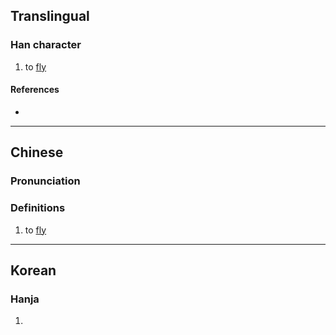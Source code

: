 {{character info/new}}
==Translingual==

===Han character===
{{Han char|rn=8|rad=亠|as=10|sn=12|four=|canj=YRBN|ids=⿳⿳亠口冖土九 <small>(GK)</small>,⿳⿳亠口冖⿻二丨九 <small>(T)</small>}}

# to [[fly]]

====References====
* {{Han ref|kx=0089.190|dkj=00327|dj=0189.220|hdz=10290.040|uh=4EB4|ud=20148}}

----

==Chinese==
{{zh-forms}}

===Pronunciation===
{{zh-pron
|m=yòu
|c=
|mc=
|oc
|ma=
|cat=v
}}

===Definitions===
{{zh-hanzi}}

# to [[fly]]

----

==Korean==

===Hanja===
{{ko-hanja|hangeul=유|rv=yu|mr=yu}}

# {{defn|lang=ko|sort=亠10}}